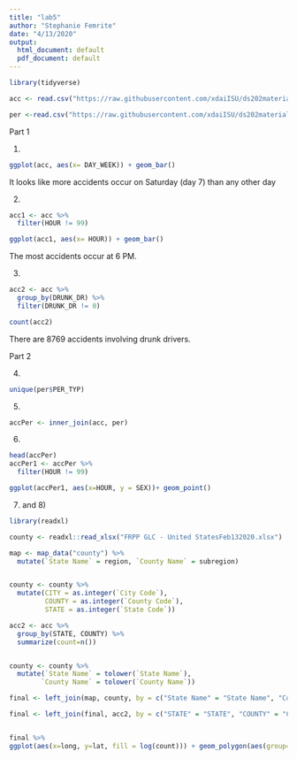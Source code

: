 ```yaml
---
title: "lab5"
author: "Stephanie Femrite"
date: "4/13/2020"
output:
  html_document: default
  pdf_document: default
---
```

```r
library(tidyverse)

acc <- read.csv("https://raw.githubusercontent.com/xdaiISU/ds202materials/master/hwlabs/fars2017/accident.csv", stringsAsFactors = FALSE)

per <-read.csv("https://raw.githubusercontent.com/xdaiISU/ds202materials/master/hwlabs/fars2017/person.csv", stringsAsFactors = FALSE)

```

Part 1

1)

```r
ggplot(acc, aes(x= DAY_WEEK)) + geom_bar()
```

It looks like  more accidents occur on Saturday (day 7) than any other day

2)
```r
acc1 <- acc %>%
  filter(HOUR != 99)

ggplot(acc1, aes(x= HOUR)) + geom_bar()
```
The most accidents occur at 6 PM.

3)
```r
acc2 <- acc %>%
  group_by(DRUNK_DR) %>%
  filter(DRUNK_DR != 0)

count(acc2)
```
There are 8769 accidents involving drunk drivers.

Part 2

4)
```r
unique(per$PER_TYP)
```
5)
```r
accPer <- inner_join(acc, per)
```
6)
```r
head(accPer)
accPer1 <- accPer %>%
  filter(HOUR != 99)

ggplot(accPer1, aes(x=HOUR, y = SEX))+ geom_point()
```  
7) and 8)
```r
library(readxl)

county <- readxl::read_xlsx("FRPP GLC - United StatesFeb132020.xlsx")

map <- map_data("county") %>%
  mutate(`State Name` = region, `County Name` = subregion)


county <- county %>%
  mutate(CITY = as.integer(`City Code`),
         COUNTY = as.integer(`County Code`),
         STATE = as.integer(`State Code`))

acc2 <- acc %>%
  group_by(STATE, COUNTY) %>%
  summarize(count=n())


county <- county %>%
  mutate(`State Name` = tolower(`State Name`),
        `County Name` = tolower(`County Name`))

final <- left_join(map, county, by = c("State Name" = "State Name", "County Name" = "County Name"))

final <- left_join(final, acc2, by = c("STATE" = "STATE", "COUNTY" = "COUNTY"))


final %>%
ggplot(aes(x=long, y=lat, fill = log(count))) + geom_polygon(aes(group=group)) + coord_map()


```

